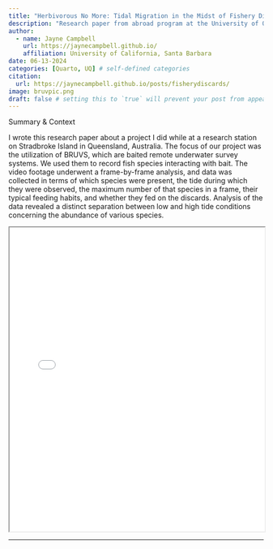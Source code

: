 ```yaml
---
title: "Herbivorous No More: Tidal Migration in the Midst of Fishery Discards Shock the Trophic Web in Subtropical Intertidal Communities"
description: "Research paper from abroad program at the University of Queensland"
author:
  - name: Jayne Campbell
    url: https://jaynecampbell.github.io/
    affiliation: University of California, Santa Barbara
date: 06-13-2024
categories: [Quarto, UQ] # self-defined categories
citation: 
  url: https://jaynecampbell.github.io/posts/fisherydiscards/ 
image: bruvpic.png
draft: false # setting this to `true` will prevent your post from appearing on your listing page until you're ready!
---
```


Summary & Context

I wrote this research paper about a project I did while at a research station on Stradbroke Island in Queensland, Australia. The focus of our project was the utilization of BRUVS, which are baited remote underwater survey systems. We used them to record fish species interacting with bait. The video footage underwent a frame-by-frame analysis, and data was collected in terms of which species were present, the tide during which they were observed, the maximum number of that species in a frame, their typical feeding habits, and whether they fed on the discards.  Analysis of the data revealed a distinct separation between low and high tide conditions concerning the abundance of various species. 

<iframe src="stradbroke_researchpaper.pdf" width="100%" height="600px"></iframe>

---

## 
